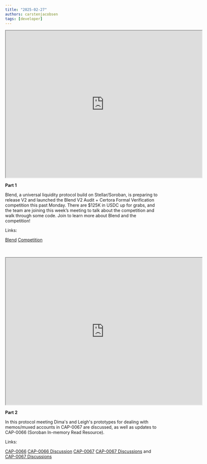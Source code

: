```yaml
---
title: "2025-02-27"
authors: carstenjacobsen
tags: [developer]
---
```


<iframe
  src="https://www.youtube.com/embed/hfl1n5BKbs4?si=YUetlSXP5L0t9TYO"
  width="640"
  height="480"
  allow="autoplay"
></iframe>

**Part 1**

Blend, a universal liquidity protocol build on Stellar/Soroban, is preparing to release V2 and launched the Blend V2 Audit + Certora Formal Verification competition this past Monday. There are $125K in USDC up for grabs, and the team are joining this week’s meeting to talk about the competition and walk through some code. Join to learn more about Blend and the competition!

Links:

[Blend](https://www.blend.capital)
[Competition](https://code4rena.com/audits/2025-02-blend-v2-audit-certora-formal-verification)

<br />
<br />
<iframe
  src="https://www.youtube.com/embed/9oCKAhbFzUY?si=wNEzdyDpb0ALSwNs"
  width="640"
  height="480"
  allow="autoplay"
></iframe>

**Part 2**

In this protocol meeting Dima's and Leigh's prototypes for dealing with memos/muxed accounts in CAP-0067 are discussed, as well as updates to CAP-0066 (Soroban In-memory Read Resource).

Links:

[CAP-0066](https://github.com/stellar/stellar-protocol/blob/master/core/cap-0066.md)
[CAP-0066 Discussion](https://github.com/stellar/stellar-protocol/discussions/1585)
[CAP-0067](https://github.com/stellar/stellar-protocol/blob/master/core/cap-0067.md)
[CAP-0067 Discussions](https://github.com/stellar/stellar-protocol/discussions/1553#discussioncomment-12306846) and [CAP-0067 Discussions](https://github.com/stellar/stellar-protocol/discussions/1553#discussioncomment-12309408)